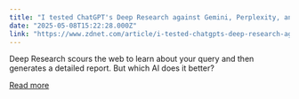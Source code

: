 ```yaml
---
title: "I tested ChatGPT's Deep Research against Gemini, Perplexity, and Grok AI to see which is best"
date: "2025-05-08T15:22:28.000Z"
link: "https://www.zdnet.com/article/i-tested-chatgpts-deep-research-against-gemini-perplexity-and-grok-ai-to-see-which-is-best/"
---
```


Deep Research scours the web to learn about your query and then generates a detailed report. But which AI does it better?

[Read more](https://www.zdnet.com/article/i-tested-chatgpts-deep-research-against-gemini-perplexity-and-grok-ai-to-see-which-is-best/)
